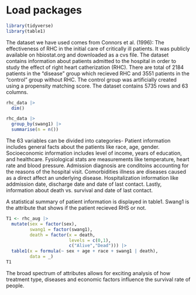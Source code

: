 # Load packages
```r
library(tidyverse)
library(table1)
```


The dataset we have used comes from Connors et al. (1996): The effectiveness of RHC in the initial care of critically ill patients. It was publicly available on hbiostat.org and downloaded as a cvs file. 
The dataset contains information about patients admitted to the hospital in order to study the effect of right heart catherization (RHC). There are total of  2184 patients in the "disease" group which recieved RHC and 3551 patients in the "control" group without RHC. The control group was artificially created using a propensity matching score. The dataset contains 5735 rows and 63 columns. 

```r
rhc_data |> 
  dim()
```

```r
rhc_data |> 
  group_by(swang1) |> 
  summarise(n = n())
```

The 63 variables can be divided into categories- Patient information includes general facts about the patients like race, age, gender. Socioeconomic information includes level of income, years of education, and healthcare. Fysiological stats are measurements like temperature, heart rate and blood pressure. Admission diagnosis are conditoins accounting for the reasons of the hospital visit. Comorbidities illness are diseases caused as a direct affect an underlying disease. Hospitalization information like addmission date, discharge date and date of last contact. Lastly, information about death vs. survival and date of last contact. 

A statistical summary of patient information is displayed in table1. Swang1 is the attribute that shows if the patient recieved RHS or not. 
 
```r
T1 <- rhc_aug |> 
  mutate(sex = factor(sex),
         swang1 = factor(swang1),
         death = factor(x = death, 
                        levels = c(0,1), 
                        c("Alive","Dead"))) |> 
  table1(x = formula(~ sex + age + race + swang1 | death),
         data = _) 
T1

```


The broad spectrum of attributes allows for exciting analysis of how treatment type, diseases and economic factors influence the survival rate of people. 










